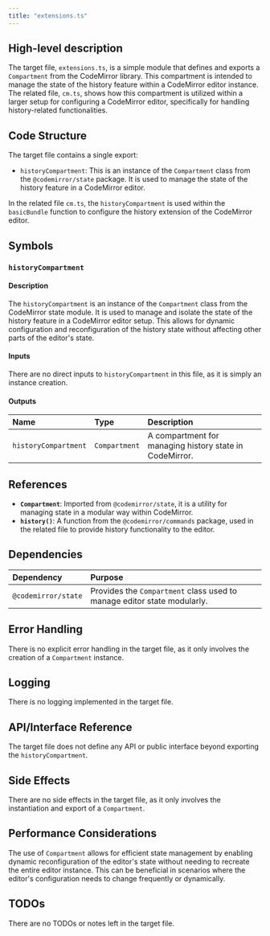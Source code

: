 ```yaml
---
title: "extensions.ts"
---
```


## High-level description

The target file, `extensions.ts`, is a simple module that defines and exports a `Compartment` from the CodeMirror library. This compartment is intended to manage the state of the history feature within a CodeMirror editor instance. The related file, `cm.ts`, shows how this compartment is utilized within a larger setup for configuring a CodeMirror editor, specifically for handling history-related functionalities.

## Code Structure

The target file contains a single export:

- `historyCompartment`: This is an instance of the `Compartment` class from the `@codemirror/state` package. It is used to manage the state of the history feature in a CodeMirror editor.

In the related file `cm.ts`, the `historyCompartment` is used within the `basicBundle` function to configure the history extension of the CodeMirror editor.

## Symbols

### `historyCompartment`
#### Description
The `historyCompartment` is an instance of the `Compartment` class from the CodeMirror state module. It is used to manage and isolate the state of the history feature in a CodeMirror editor setup. This allows for dynamic configuration and reconfiguration of the history state without affecting other parts of the editor's state.

#### Inputs
There are no direct inputs to `historyCompartment` in this file, as it is simply an instance creation.

#### Outputs
| Name               | Type        | Description                                      |
|:-------------------|:------------|:-------------------------------------------------|
| `historyCompartment` | `Compartment` | A compartment for managing history state in CodeMirror. |

## References

- **`Compartment`**: Imported from `@codemirror/state`, it is a utility for managing state in a modular way within CodeMirror.
- **`history()`**: A function from the `@codemirror/commands` package, used in the related file to provide history functionality to the editor.

## Dependencies

| Dependency         | Purpose                                                                 |
|:-------------------|:------------------------------------------------------------------------|
| `@codemirror/state` | Provides the `Compartment` class used to manage editor state modularly. |

## Error Handling

There is no explicit error handling in the target file, as it only involves the creation of a `Compartment` instance.

## Logging

There is no logging implemented in the target file.

## API/Interface Reference

The target file does not define any API or public interface beyond exporting the `historyCompartment`.

## Side Effects

There are no side effects in the target file, as it only involves the instantiation and export of a `Compartment`.

## Performance Considerations

The use of `Compartment` allows for efficient state management by enabling dynamic reconfiguration of the editor's state without needing to recreate the entire editor instance. This can be beneficial in scenarios where the editor's configuration needs to change frequently or dynamically.

## TODOs

There are no TODOs or notes left in the target file.